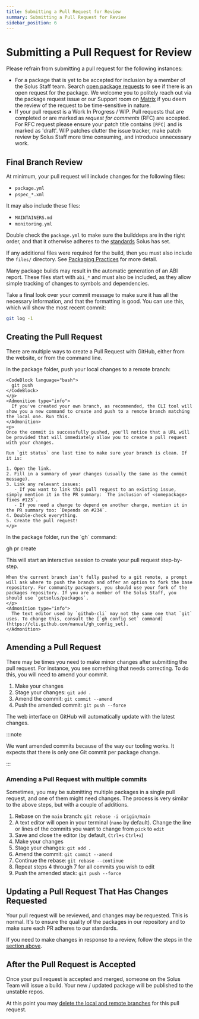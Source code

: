 ```yaml
---
title: Submitting a Pull Request for Review
summary: Submitting a Pull Request for Review
sidebar_position: 6
---
```



# Submitting a Pull Request for Review

Please refrain from submitting a pull request for the following instances:

- For a package that is yet to be accepted for inclusion by a member of the Solus Staff team. Search [open package requests](https://github.com/getsolus/packages/issues?q=label%3A%22Package+Request%22) to see if there is an open request for the package.
  We welcome you to politely reach out via the package request issue or our Support room on [Matrix](/docs/user/contributing/getting-involved#matrix-chat) if you deem the review of the request to be time-sensitive in nature.
- If your pull request is a Work In Progress / WIP. Pull requests that are completed or are marked as _request for comments_ (RFC) are accepted. For RFC request please ensure your patch title contains `[RFC]` and is marked as 'draft'. WIP patches clutter the issue tracker, make patch review by Solus Staff more time consuming, and introduce unnecessary work.

## Final Branch Review

At minimum, your pull request will include changes for the following files:

- `package.yml`
- `pspec_*.xml`

It may also include these files:

- `MAINTAINERS.md`
- `monitoring.yml`

Double check the `package.yml` to make sure the builddeps are in the right order, and that it otherwise adheres to the [standards](package.yml.md) Solus has set.

If any additional files were required for the build, then you must also include the `files/` directory. See [Packaging Practices](packaging-practices.md) for more detail.

Many package builds may result in the automatic generation of an ABI report. These files start with `abi_*` and must also be included, as they allow simple tracking of changes to symbols and dependencies.

Take a final look over your commit message to make sure it has all the necessary information, and that the formatting is good. You can use this, which will show the most recent commit:

```bash
git log -1
```

## Creating the Pull Request

There are multiple ways to create a Pull Request with GitHub, either from the website, or from the command line.

<Tabs groupId="opening-prs">
  <TabItem value="website" label="Website">
    <p>
    In the package folder, push your local changes to a remote branch:

    <CodeBlock language="bash">
      git push
    </CodeBlock>
    </p>
    <Admonition type="info">
      If you've created your own branch, as recommended, the CLI tool will show you a new command to create and push to a remote branch matching the local one. Run this.
    </Admonition>
    <p>
    Once the commit is successfully pushed, you'll notice that a URL will be provided that will immediately allow you to create a pull request with your changes.

    Run `git status` one last time to make sure your branch is clean. If it is:

    1. Open the link.
    2. Fill in a summary of your changes (usually the same as the commit message).
    3. Link any relevant issues:
       - If you want to link this pull request to an existing issue, simply mention it in the PR summary: `The inclusion of <somepackage> fixes #123`.
       - If you need a change to depend on another change, mention it in the PR summary too: `Depends on #234`.
    4. Double-check everything.
    5. Create the pull request!
    </p>

  </TabItem>
  <TabItem value="github-cli" label="GitHub CLI">
    <p>
    In the package folder, run the `gh` command:
    </p>
    <CodeBlock language="bash">
      gh pr create
    </CodeBlock>
    <p>
    This will start an interactive session to create your pull request step-by-step.

    When the current branch isn't fully pushed to a git remote, a prompt will ask where to push the branch and offer an option to fork the base repository. For community packagers, you should use your fork of the packages repository. If you are a member of the Solus Staff, you should use `getsolus/packages`.
    </p>
    <Admonition type="info">
      The text editor used by `github-cli` may not the same one that `git` uses. To change this, consult the [`gh config set` command](https://cli.github.com/manual/gh_config_set).
    </Admonition>

  </TabItem>
</Tabs>

## Amending a Pull Request

There may be times you need to make minor changes after submitting the pull request. For instance, you see something that needs correcting. To do this, you will need to amend your commit.

1. Make your changes
2. Stage your changes: `git add .`
3. Amend the commit: `git commit --amend`
4. Push the amended commit: `git push --force`

The web interface on GitHub will automatically update with the latest changes.

:::note

We want amended commits because of the way our tooling works. It expects that there is only one Git commit per package change.

:::

### Amending a Pull Request with multiple commits

Sometimes, you may be submitting multiple packages in a single pull request, and one of them might need changes. The process is very similar to the above steps, but with a couple of additions.

1. Rebase on the `main` branch: `git rebase -i origin/main`
2. A text editor will open in your terminal (`nano` by default). Change the line or lines of the commits you want to change from `pick` to `edit`
3. Save and close the editor (by default, `Ctrl+s` `Ctrl+x`)
4. Make your changes
5. Stage your changes: `git add .`
6. Amend the commit: `git commit --amend`
7. Continue the rebase: `git rebase --continue`
8. Repeat steps 4 through 7 for all commits you wish to edit
9. Push the amended stack: `git push --force`

## Updating a Pull Request That Has Changes Requested

Your pull request will be reviewed, and changes may be requested. This is normal. It's to ensure the quality of the packages in our repository and to make sure each PR adheres to our standards.

If you need to make changes in response to a review, follow the steps in the [section above](#amending-a-pull-request).

## After the Pull Request is Accepted

Once your pull request is accepted and merged, someone on the Solus Team will issue a build. Your new / updated package will be published to the unstable repos.

At this point you may [delete the local and remote branches](git-basics#deleting-your-branch-after-a-pull-request-is-merged) for this pull request.
